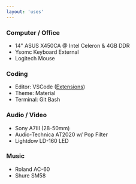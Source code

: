 ```yaml
---
layout: 'uses'
---
```


### Computer / Office

- 14" ASUS X450CA @ Intel Celeron & 4GB DDR
- Ysomc Keyboard External
- Logitech Mouse

### Coding

- Editor: VSCode ([Extensions](https://github.com/leerob/fastfeedback/blob/master/.vscode/extensions.json))
- Theme: Material
- Terminal: Git Bash

### Audio / Video

- Sony A7III (28-50mm)
- Audio-Technica AT2020 w/ Pop Filter
- Lightdow LD-160 LED

### Music

- Roland AC-60
- Shure SM58
